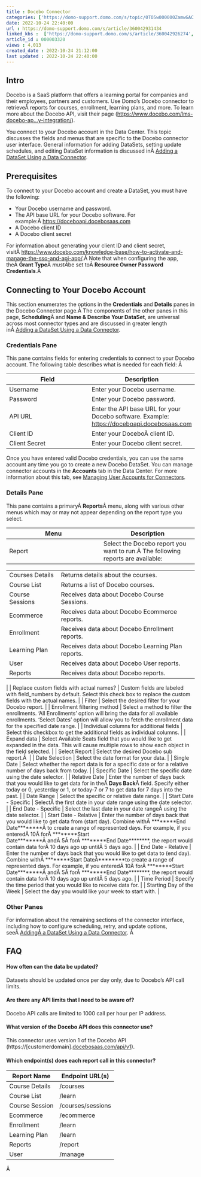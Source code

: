 ```yaml
---
title : Docebo Connector
categories: ['https://domo-support.domo.com/s/topic/0TO5w000000ZamwGAC']
date: 2022-10-24 22:40:00
url : https://domo-support.domo.com/s/article/360042931434
linked_kbs :  ['https://domo-support.domo.com/s/article/360042926274', 'https://domo-support.domo.com/s/knowledge-base', 'https://domo-support.domo.com/s/article/360042925494', 'https://domo-support.domo.com/s/article/360043429953', 'https://domo-support.domo.com/s/article/360042926054', 'https://domo-support.domo.com/s/article/360042931434', 'https://domo-support.domo.com/s/article/360043429933', 'https://domo-support.domo.com/s/article/360043429693', 'https://domo-support.domo.com/s/topic/0TO5w000000ZamwGAC', 'https://domo-support.domo.com/s/article/360043429913']
article_id : 000003320
views : 4,013
created_date : 2022-10-24 21:12:00
last updated : 2022-10-24 22:40:00
---
```




Intro
-----


Docebo is a SaaS platform that offers a learning portal for companies and their employees, partners and customers. Use Domo's Docebo connector to retrieveÂ reports for courses, enrollment, learning plans, and more. To learn more about the Docebo API, visit their page ([https://www.docebo.com/lms-docebo-ap...y-integration/](https://www.docebo.com/lms-docebo-api-third-party-integration/ "https://www.docebo.com/lms-docebo-api-third-party-integration/")).  


You connect to your Docebo account in the Data Center. This topic discusses the fields and menus that are specific to the Docebo connector user interface. General information for adding DataSets, setting update schedules, and editing DataSet information is discussed inÂ [Adding a DataSet Using a Data Connector](..\adding_a_dataset_using_a_connector\index.md).


Prerequisites
-------------


To connect to your Docebo account and create a DataSet, you must have the following:



* Your Docebo username and password.
* The API base URL for your Docebo software. For example:Â <https://doceboapi.docebosaas.com>
* A Docebo client ID
* A Docebo client secret


For information about generating your client ID and client secret, visitÂ <https://www.docebo.com/knowledge-base/how-to-activate-and-manage-the-sso-and-api-app/>.Â Note that when configuring the app, theÂ **Grant Type**Â *mustÂ*be set toÂ **Resource Owner Password Credentials**.Â 


Connecting to Your Docebo Account
---------------------------------


This section enumerates the options in the **Credentials** and **Details** panes in the Docebo Connector page.Â The components of the other panes in this page, **Scheduling**Â and **Name & Describe Your DataSet**, are universal across most connector types and are discussed in greater length inÂ [Adding a DataSet Using a Data Connector](..\adding_a_dataset_using_a_connector\index.md "Adding a DataSet Using a Data Connector").


### Credentials Pane


This pane contains fields for entering credentials to connect to your Docebo account. The following table describes what is needed for each field: Â 




| Field | Description |
| --- | --- |
| Username | Enter your Docebo username. |
| Password | Enter your Docebo password. |
| API URL | Enter the API base URL for your Docebo software. Example: <https://doceboapi.docebosaas.com> |
| Client ID | Enter your DoceboÂ client ID. |
| Client Secret | Enter your Docebo client secret. |


Once you have entered valid Docebo credentials, you can use the same account any time you go to create a new Docebo DataSet. You can manage connector accounts in the **Accounts** tab in the Data Center. For more information about this tab, see [Managing User Accounts for Connectors](..\managing_user_accounts_for_connectors\index.html "Managing User Accounts for Connectors").


### Details Pane


This pane contains a primaryÂ **Reports**Â menu, along with various other menus which may or may not appear depending on the report type you select.




| Menu | Description |
| --- | --- |
| Report | Select the Docebo report you want to run.Â The following reports are available:

|  |  |
| --- | --- |
| Courses Details | Returns details about the courses. |
| Course List | Returns a list of Docebo courses. |
| Course Sessions | Receives data about Docebo Course Sessions. |
| Ecommerce | Receives data about Docebo Ecommerce reports. |
| Enrollment | Receives data about Docebo Enrollment reports. |
| Learning Plan | Receives data about Docebo Learning Plan reports. |
| User | Receives data about Docebo User reports. |
| Reports | Receives data about Docebo reports. |

 |
| Replace custom fields with actual names? | Custom fields are labeled with field\_numbers by default. Select this check box to replace the custom fields with the actual names. |
| Filter | Select the desired filter for your Docebo report. |
| Enrollment filtering method | Select a method to filter the enrollments. 'All Enrollments' option will bring the data for all available enrollments. 'Select Dates' option will allow you to fetch the enrollment data for the specified date range. |
| Individual columns for additional fields | Select this checkbox to get the additional fields as individual columns. |
| Expand data | Select Available Seats field that you would like to get expanded in the data. This will cause multiple rows to show each object in the field selected. |
| Select Report | Select the desired Docebo sub report.Â  |
| Date Selection | Select the date format for your data. |
| Single Date | Select whether the report data is for a specific date or for a relative number of days back from today. |
| Specific Date | Select the specific date using the date selector. |
| Relative Date | Enter the number of days back that you would like to get data for in theÂ **Days Back**Â field. Specify either today or 0, yesterday or 1, or today-7 or 7 to get data for 7 days into the past. |
| Date Range | Select the specific or relative date range. |
| Start Date - Specific | SelectÂ the first date in your date range using the date selector. |
| End Date - Specific | Select the last date in your date rangeÂ using the date selector. |
| Start Date - Relative | Enter the number of days back that you would like to get data from (start day). Combine withÂ ********End Date********Â to create a range of represented days.
For example, if you enteredÂ 10Â forÂ ********Start Date********Â andÂ 5Â forÂ ********End Date********, the report would contain data forÂ 10 days ago up untilÂ 5 days ago. |
| End Date - Relative | Enter the number of days back that you would like to get data to (end day). Combine withÂ ********Start DateÂ********to create a range of represented days.
For example, if you enteredÂ 10Â forÂ ********Start Date********Â andÂ 5Â forÂ ********End Date********, the report would contain data forÂ 10 days ago up untilÂ 5 days ago. |
| Time Period | Specify the time period that you would like to receive data for. |
| Starting Day of the Week | Select the day you would like your week to start with. |


### Other Panes


For information about the remaining sections of the connector interface, including how to configure scheduling, retry, and update options, seeÂ [AddingÂ a DataSet Using a Data Connector](..\adding_a_dataset_using_a_connector\index.md). Â 


FAQ
---


#### How often can the data be updated?


Datasets should be updated once per day only, due to Docebo's API call limits.


#### Are there any API limits that I need to be aware of?


Docebo API calls are limited to 1000 call per hour per IP address.


#### What version of the Docebo API does this connector use?


This connector uses version 1 of the Docebo API (https://[customerdomain].[docebosaas.com/api/v1](http://docebosaas.com/api/v1)).


#### Which endpoint(s) does each report call in this connector?




| Report Name | Endpoint URL(s) |
| --- | --- |
| Course Details | /courses |
| Course List | /learn |
| Course Session | /courses/sessions |
| Ecommerce | /ecommerce |
| Enrollment | /learn |
| Learning Plan | /learn |
| Reports | /report |
| User | /manage |


Â